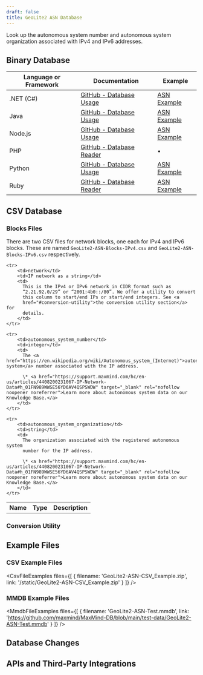 ```yaml
---
draft: false
title: GeoLite2 ASN Database
---
```



Look up the autonomous system number and autonomous system organization
associated with IPv4 and IPv6 addresses.

<DataPrivacyWarning />

## Binary Database

<BinaryDatabases />

| Language or Framework | Documentation                                                                      | Example                                                              |
| --------------------- | ---------------------------------------------------------------------------------- | -------------------------------------------------------------------- |
| .NET (C#)             | [GitHub - Database Usage](https://github.com/maxmind/GeoIP2-dotnet#database-usage) | [ASN Example](https://github.com/maxmind/GeoIP2-dotnet#asn)          |
| Java                  | [GitHub - Database Usage](https://github.com/maxmind/GeoIP2-java#database-usage)   | [ASN Example](https://github.com/maxmind/GeoIP2-java#asn)            |
| Node.js               | [GitHub - Database Usage](https://github.com/maxmind/GeoIP2-node#database-usage)   | [ASN Example](https://github.com/maxmind/GeoIP2-node#asn-example)    |
| PHP                   | [GitHub - Database Reader](https://github.com/maxmind/GeoIP2-php#database-reader)  | &bull;                                                               |
| Python                | [GitHub - Database Usage](https://github.com/maxmind/GeoIP2-python#database-usage) | [ASN Example](https://github.com/maxmind/GeoIP2-python#asn-database) |
| Ruby                  | [GitHub - Database Reader](https://github.com/maxmind/GeoIP2-ruby#database-reader) | [ASN Example](https://github.com/maxmind/GeoIP2-ruby#asn-example)    |

## CSV Database

<CsvDatabasesIntro />

<ZipFileContent product-name="GeoLite2-ASN" />

<FileFormat />

### Blocks Files

There are two CSV files for network blocks, one each for IPv4 and IPv6 blocks.
These are named `GeoLite2-ASN-Blocks-IPv4.csv` and
`GeoLite2-ASN-Blocks-IPv6.csv` respectively.

<table>
  <tbody>
    <tr>
        <th>Name</th>
        <th>Type</th>
        <th>Description</th>
    </tr>

    <tr>
        <td>network</td>
        <td>IP network as a string</td>
        <td>
          This is the IPv4 or IPv6 network in CIDR format such as
          “2.21.92.0/29” or “2001:4b0::/80”. We offer a utility to convert
          this column to start/end IPs or start/end integers. See <a
          href="#conversion-utility">the conversion utility section</a> for
          details.
        </td>
    </tr>

    <tr>
        <td>autonomous_system_number</td>
        <td>integer</td>
        <td>
          The <a href="https://en.wikipedia.org/wiki/Autonomous_system_(Internet)">autonomous system</a> number associated with the IP address.

          \* <a href="https://support.maxmind.com/hc/en-us/articles/4408200231067-IP-Network-Data#h_01FN989WWSE56YD6AV4QSPSWDW" target="_blank" rel="nofollow noopener noreferrer">Learn more about autonomous system data on our Knowledge Base.</a>
        </td>
    </tr>

    <tr>
        <td>autonomous_system_organization</td>
        <td>string</td>
        <td>
          The organization associated with the registered autonomous system
          number for the IP address.

          \* <a href="https://support.maxmind.com/hc/en-us/articles/4408200231067-IP-Network-Data#h_01FN989WWSE56YD6AV4QSPSWDW" target="_blank" rel="nofollow noopener noreferrer">Learn more about autonomous system data on our Knowledge Base.</a>
        </td>
    </tr>

  </tbody>
</table>

### Conversion Utility

<ConversionUtility />

## Example Files

<ExampleFiles />

### CSV Example Files

<CsvFileExamples files={[
    {
       filename: 'GeoLite2-ASN-CSV_Example.zip',
       link: '/static/GeoLite2-ASN-CSV_Example.zip'
    }
  ]}
/>

### MMDB Example Files

<MmdbFileExamples files={[
    {
       filename: 'GeoLite2-ASN-Test.mmdb',
       link: 'https://github.com/maxmind/MaxMind-DB/blob/main/test-data/GeoLite2-ASN-Test.mmdb'
    }
  ]}
/>

## Database Changes

<DatabaseChanges product="ASN" />

## APIs and Third-Party Integrations

<APIs />
